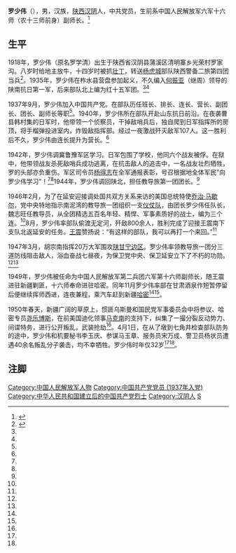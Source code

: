 '''罗少伟'''（{{bd|1918年||1950年}}），男，汉族，[[陕西|陕西]][[汉阴|汉阴]]人，中共党员，生前系中国人民解放军六军十六师（农十三师前身）副师长。<ref name=ac>{{Cite web |url=http://www.bbstoday.com/News/jujiao/jwms/201304/32970_3.html |title=新疆剿匪副师长罗少伟死后被匪徒挖去双眼，手段残酷，惨绝人寰 |access-date=2014-06-06 |archive-url=https://web.archive.org/web/20140607074436/http://www.bbstoday.com/News/jujiao/jwms/201304/32970_3.html |archive-date=2014-06-07 |dead-url=yes }}</ref>

== 生平 ==
1918年，罗少伟（原名罗学清）出生于陕西省汉阴县蒲溪区清明寨乡光荣村罗家沟。八岁时给地主放牛，十四岁时被抓[[壮丁|壮丁]]，转送[[杨虎城|杨虎城]]部队陕西警备二旅第四团当兵<ref name=ab>{{Cite web |url=http://www.btnsss.gov.cn/zjsss/gxws/2742.htm |title=新疆生产建设兵团第十三师政务网站，罗少伟烈士的一生 |access-date=2014-06-06 |archive-date=2019-07-22 |archive-url=https://web.archive.org/web/20190722173935/http://www.btnsss.gov.cn/zjsss/gxws/2742.htm |dead-url=no }}</ref>。1935年，罗少伟在柞水县营盘参加起义，不久编入[[何振亚|何振亚]]（继周）领导的陕南抗日第一军，后来部队北上编为红十五军团。<ref name=ac></ref><ref name=ab></ref>

1937年9月，罗少伟加入中国共产党。在部队历任班长、排长、连长、营长、副团长、团长、副师长等职<ref name=ab></ref>。1940年，罗少伟所在部队开赴山东抗日前沿。在夜袭曹县韩村集的日军时，他带领一个侦察员，干掉敌哨兵后，独自爬到日军指挥所的房顶，将手榴弹投进室内，炸毁敌指挥部。经过一夜激战歼灭敌军107人。这一胜利后不久，罗少伟由连长提升为营长。<ref name=ac></ref>

1942年，罗少伟调冀鲁豫军区学习。日军包围了学校，他同六个战友被俘。在狱中，他带领战友杀死敌哨兵成功逃离，在抗击敌人的追击中，一名战友壮烈牺牲，罗的头部亦负重伤。军区司令员[[杨得志|杨得志]]在全军通报表彰，号召根据地全体军民"向罗少伟学习"！<ref name=ac></ref><ref name=ab></ref>1944年，罗少伟调回陕北，担任教导旅第一团团长。<ref name=ac></ref>

1946年2月，为了在延安迎接调处国共双方关系来访的美国总统特使[[乔治·卡特莱特·马歇尔|乔治·马歇尔]]，党中央特地指示南泥湾的教导旅一团组织一支[[仪仗队|仪仗队]]，由团长罗少伟任队长，魏志旺任教导员，从全团精选五百名年轻、精悍、军事素质好的战士，编为三个连。<ref name=ac></ref>8月，罗少伟率部队偷渡无定河，歼敌800余人，胜利完成了迎接王震南下支队北返延安的任务。[[王震|王震]]赞扬说：“有这样的部队，我可以再打一个来回。”<ref name=ab></ref>

1947年3月，胡宗南指挥20万大军围攻[[陕甘宁边区|陕甘宁边区]]。罗少伟率领教导旅一团分三道防线阻击敌人，浴血奋战七昼夜，为保卫党中央、保卫延安立下了不朽的功勋。<ref name=ac></ref><ref name=ab></ref>

1949年，罗少伟被任命为中国人民解放军第二兵团六军第十六师副师长，随王震进驻新疆剿匪，十六师奉命进驻哈密。同年11月罗少伟率部在甘肃酒泉作短暂停留后便继续挥师西进，连夜兼程，乘汽车赶到新疆[[哈密|哈密]]<ref name=ac></ref><ref name=ab></ref>。

1950年春天，新疆广阔的草原上，惯匪乌斯曼和国民党军事委员会中将参议、哈密专员[[尧乐博斯|尧乐博斯]]，在前美国迪化领事[[马克南|马克南]]的支持下，纠集了一撮分裂反动势力、间谍特务，进行公开叛乱，武装抢劫<ref name=ac></ref>。4月1日，在从了墩到七角井检查部队防务的途中，罗少伟和机要秘书李玉庆、参谋马玉章、报务员宋万成、警卫员杨状员遭遇40余名叛乱分子袭击，均不幸牺牲。罗少伟时年仅32岁<ref name=ac></ref><ref name=ab></ref>。

==注脚==
{{Reflist|2}}
{{DEFAULTSORT:L}}
[[Category:中国人民解放军人物|Category:中国人民解放军人物]]
[[Category:中国共产党党员_(1937年入党)|Category:中国共产党党员 (1937年入党)]]
[[Category:中华人民共和国建立后的中国共产党烈士|Category:中华人民共和国建立后的中国共产党烈士]]
[[Category:汉阴人|Category:汉阴人]]
[[Category:罗姓|S]]